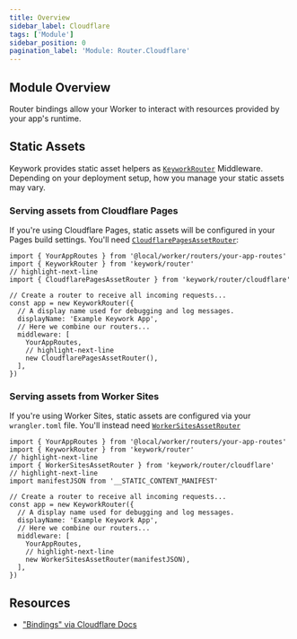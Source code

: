 ```yaml
---
title: Overview
sidebar_label: Cloudflare
tags: ['Module']
sidebar_position: 0
pagination_label: 'Module: Router.Cloudflare'
---
```


## Module Overview

Router bindings allow your Worker to interact with resources provided by your app's runtime.

## Static Assets

Keywork provides static asset helpers as [`KeyworkRouter`](/modules/router/api/classes/KeyworkRouter) Middleware.
Depending on your deployment setup, how you manage your static assets
may vary.

### Serving assets from Cloudflare Pages

If you're using Cloudflare Pages, static assets will be configured in your
Pages build settings. You'll need [`CloudflarePagesAssetRouter`](/modules/router/cloudflare/api/classes/CloudflarePagesAssetRouter):

```tsx title=worker/worker.tsx showLineNumbers
import { YourAppRoutes } from '@local/worker/routers/your-app-routes'
import { KeyworkRouter } from 'keywork/router'
// highlight-next-line
import { CloudflarePagesAssetRouter } from 'keywork/router/cloudflare'

// Create a router to receive all incoming requests...
const app = new KeyworkRouter({
  // A display name used for debugging and log messages.
  displayName: 'Example Keywork App',
  // Here we combine our routers...
  middleware: [
    YourAppRoutes,
    // highlight-next-line
    new CloudflarePagesAssetRouter(),
  ],
})
```

### Serving assets from Worker Sites

If you're using Worker Sites, static assets are configured via your `wrangler.toml` file.
You'll instead need [`WorkerSitesAssetRouter`](/modules/router/cloudflare/api/classes/WorkerSitesAssetRouter)

```tsx title=worker/worker.tsx showLineNumbers
import { YourAppRoutes } from '@local/worker/routers/your-app-routes'
import { KeyworkRouter } from 'keywork/router'
// highlight-next-line
import { WorkerSitesAssetRouter } from 'keywork/router/cloudflare'
// highlight-next-line
import manifestJSON from '__STATIC_CONTENT_MANIFEST'

// Create a router to receive all incoming requests...
const app = new KeyworkRouter({
  // A display name used for debugging and log messages.
  displayName: 'Example Keywork App',
  // Here we combine our routers...
  middleware: [
    YourAppRoutes,
    // highlight-next-line
    new WorkerSitesAssetRouter(manifestJSON),
  ],
})
```

## Resources

- ["Bindings" via Cloudflare Docs](https://developers.cloudflare.com/workers/platform/bindings/)
